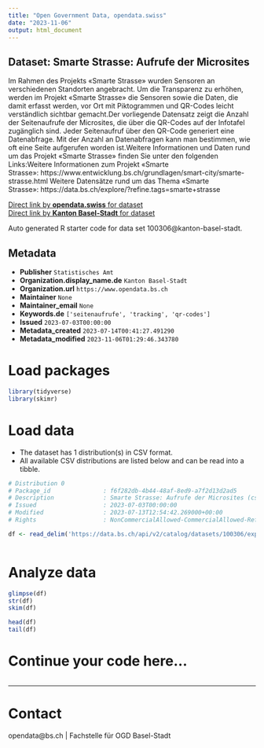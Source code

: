 ```yaml
---
title: "Open Government Data, opendata.swiss"
date: "2023-11-06"
output: html_document
---
```


## Dataset: Smarte Strasse: Aufrufe der Microsites

Im Rahmen des Projekts «Smarte Strasse» wurden Sensoren an verschiedenen Standorten angebracht. Um
die Transparenz zu erhöhen, werden im Projekt «Smarte Strasse» die Sensoren sowie die Daten,
die damit erfasst werden, vor Ort mit Piktogrammen und QR-Codes leicht verständlich sichtbar
gemacht.Der vorliegende Datensatz zeigt die Anzahl der Seitenaufrufe der Microsites, die über die QR-Codes auf der Infotafel zugänglich sind. Jeder Seitenaufruf über den QR-Code generiert eine Datenabfrage. Mit der Anzahl an Datenabfragen kann man bestimmen, wie oft eine Seite aufgerufen worden ist.Weitere Informationen und Daten rund um das Projekt «Smarte Strasse» finden Sie unter den folgenden Links:Weitere Informationen zum Projekt «Smarte Strasse»: https://www.entwicklung.bs.ch/grundlagen/smart-city/smarte-strasse.html Weitere Datensätze rund um das Thema «Smarte Strasse»: https://data.bs.ch/explore/?refine.tags=smarte+strasse 

[Direct link by **opendata.swiss** for dataset](https://opendata.swiss/de/dataset/smarte-strasse-aufrufe-der-microsites1)<br>
[Direct link by **Kanton Basel-Stadt** for dataset](https://data.bs.ch/explore/dataset/100306/)

Auto generated R starter code for data set 100306@kanton-basel-stadt.

## Metadata

- **Publisher** `Statistisches Amt`
- **Organization.display_name.de** `Kanton Basel-Stadt`
- **Organization.url** `https://www.opendata.bs.ch`
- **Maintainer** `None`
- **Maintainer_email** `None`
- **Keywords.de** `['seitenaufrufe', 'tracking', 'qr-codes']`
- **Issued** `2023-07-03T00:00:00`
- **Metadata_created** `2023-07-14T00:41:27.491290`
- **Metadata_modified** `2023-11-06T01:29:46.343780`


# Load packages

```r

library(tidyverse)
library(skimr)

```

# Load data

-   The dataset has 1 distribution(s) in CSV format.
-   All available CSV distributions are listed below and can be read into a tibble.

```r

# Distribution 0
# Package_id               : f6f282db-4b44-48af-8ed9-a7f2d13d2ad5
# Description              : Smarte Strasse: Aufrufe der Microsites (csv)
# Issued                   : 2023-07-03T00:00:00
# Modified                 : 2023-07-13T12:54:42.269000+00:00
# Rights                   : NonCommercialAllowed-CommercialAllowed-ReferenceRequired

df <- read_delim('https://data.bs.ch/api/v2/catalog/datasets/100306/exports/csv')



```

# Analyze data

```r

glimpse(df)
str(df)
skim(df)

head(df)
tail(df)

```

# Continue your code here...

```r

```

------------------------------------------------------------------------

# Contact

opendata@bs.ch | Fachstelle für OGD Basel-Stadt
